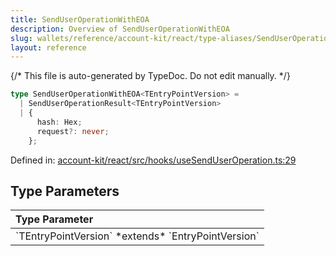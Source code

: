 ```yaml
---
title: SendUserOperationWithEOA
description: Overview of SendUserOperationWithEOA
slug: wallets/reference/account-kit/react/type-aliases/SendUserOperationWithEOA
layout: reference
---
```


{/* This file is auto-generated by TypeDoc. Do not edit manually. */}

```ts
type SendUserOperationWithEOA<TEntryPointVersion> =
  | SendUserOperationResult<TEntryPointVersion>
  | {
      hash: Hex;
      request?: never;
    };
```

Defined in: [account-kit/react/src/hooks/useSendUserOperation.ts:29](https://github.com/alchemyplatform/aa-sdk/blob/17aad1f572375d42a06c7e3238078a88a435d459/account-kit/react/src/hooks/useSendUserOperation.ts#L29)

## Type Parameters

<table>
  <thead>
    <tr>
      <th align="left">Type Parameter</th>
    </tr>
  </thead>

  <tbody>
    <tr>
      <td>
        `TEntryPointVersion` *extends* `EntryPointVersion`
      </td>
    </tr>
  </tbody>
</table>
